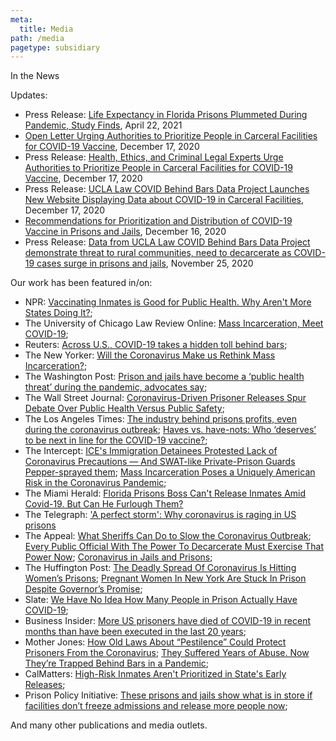 ```yaml
---
meta:
  title: Media
path: /media
pagetype: subsidiary
---
```

In the News

Updates:

* Press Release: [Life Expectancy in Florida Prisons Plummeted During Pandemic, Study Finds](https://drive.google.com/file/d/1Vbaqvb3h0lM34ef76s2qXGDyyOtmk1Mh/view), April 22, 2021
* [Open Letter Urging Authorities to Prioritize People in Carceral Facilities for COVID-19 Vaccine](https://docs.google.com/document/d/1Rlz5lCDHLCJ4Pnhl0mdNl3VeRSuBu8QWblRtjXu6zN0/edit#), December 17, 2020
* Press Release: [Health, Ethics, and Criminal Legal Experts Urge Authorities to Prioritize People in Carceral Facilities for COVID-19 Vaccine](https://drive.google.com/file/d/1l4ATzKrh1R-wDSrbOeT1_ND3mi2g5rsl/view?usp=sharing), December 17, 2020
* Press Release: [UCLA Law COVID Behind Bars Data Project Launches New Website Displaying Data about COVID-19 in Carceral Facilities](https://drive.google.com/file/d/1igMbLpaWUO_9_lVcjShsQEHnzwlwri1J/view?usp=sharing), December 17, 2020
* [Recommendations for Prioritization and Distribution of COVID-19 Vaccine in Prisons and Jails](https://justicelab.columbia.edu/sites/default/files/content/COVID_Vaccine_White_Paper.pdf), December 16, 2020
* Press Release: [Data from UCLA Law COVID Behind Bars Data Project demonstrate threat to rural communities, need to decarcerate as COVID-19 cases surge in prisons and jails](https://drive.google.com/file/d/1RKguYrqbs9PpYtKGRbREcaQSmNZQUzgH/view?usp=sharing), November 25, 2020

Our work has been featured in/on:

* NPR: [Vaccinating Inmates is Good for Public Health. Why Aren't More States Doing It?](https://www.npr.org/transcripts/946326067);
* The University of Chicago Law Review Online: [Mass Incarceration, Meet COVID-19](https://lawreviewblog.uchicago.edu/2020/11/16/covid-dolovich/);
* Reuters: [Across U.S., COVID-19 takes a hidden toll behind bars](https://www.reuters.com/investigates/special-report/health-coronavirus-usa-jails/);
* The New Yorker: [Will the Coronavirus Make us Rethink Mass Incarceration?](https://www.newyorker.com/magazine/2020/05/25/will-the-coronavirus-make-us-rethink-mass-incarceration);
* The Washington Post: [Prison and jails have become a ‘public health threat’ during the pandemic, advocates say](https://www.washingtonpost.com/national/coronavirus-outbreaks-prisons/2020/11/11/b8c3a90c-d8d6-11ea-930e-d88518c57dcc_story.html);
* The Wall Street Journal: [Coronavirus-Driven Prisoner Releases Spur Debate Over Public Health Versus Public Safety](https://www.wsj.com/articles/prisoner-release-orders-spur-debate-pitting-public-health-against-public-safety-11586862003);
* The Los Angeles Times: [The industry behind prisons profits, even during the coronavirus outbreak](https://www.latimes.com/world-nation/story/2020-05-09/coronavirus-us-prisons-pandemic-inmate-work-programs); [Haves vs. have-nots: Who ‘deserves’ to be next in line for the COVID-19 vaccine?](https://www.latimes.com/science/story/2020-12-19/who-deserves-to-get-covid-19-vaccine-next);
* The Intercept: [ICE's Immigration Detainees Protested Lack of Coronavirus Precautions — And SWAT-like Private-Prison Guards Pepper-sprayed them](https://theintercept.com/2020/05/05/ice-stewart-immigration-detention-coronavirus-protest-pepper-spray/); [Mass Incarceration Poses a Uniquely American Risk in the Coronavirus Pandemic](https://theintercept.com/2020/05/06/coronavirus-prison-jail-mass-incarceration/);
* The Miami Herald: [Florida Prisons Boss Can't Release Inmates Amid Covid-19. But Can He Furlough Them?](https://www.miamiherald.com/article242573521.html)
* The Telegraph: ['A perfect storm': Why coronavirus is raging in US prisons](https://www.telegraph.co.uk/news/2020/05/15/perfect-storm-coronavirus-raging-us-prisons/)
* The Appeal: [What Sheriffs Can Do to Slow the Coronavirus Outbreak](https://theappeal.org/what-sheriffs-can-do-to-slow-the-coronavirus-outbreak/); [Every Public Official With The Power To Decarcerate Must Exercise That Power Now](https://theappeal.org/every-public-official-with-the-power-to-decarcerate-must-exercise-that-power-now/); [Coronavirus in Jails and Prisons](https://theappeal.org/coronavirus-in-jails-and-prisons-75/);
* The Huffington Post: [The Deadly Spread Of Coronavirus Is Hitting Women’s Prisons](https://www.huffpost.com/entry/incarcerated-women-left-behind-during-coronavirus-pandemic_n_5ebaf3e2c5b63253efcb3857); [Pregnant Women In New York Are Stuck In Prison Despite Governor’s Promise](https://www.huffpost.com/entry/pregnant-women-new-york-prison_n_5ebec30ac5b65727da7b095c);
* Slate: [We Have No Idea How Many People in Prison Actually Have COVID-19](https://slate.com/technology/2020/05/data-criminal-justice-coronavirus-transparency.html);
* Business Insider: [More US prisoners have died of COVID-19 in recent months than have been executed in the last 20 years](https://www.insider.com/coronavirus-prison-jail-deahts-surpass-executions-20-years-since-2001-2020-8);
* Mother Jones: [How Old Laws About “Pestilence” Could Protect Prisoners From the Coronavirus](https://www.motherjones.com/coronavirus-updates/2020/03/prisons-jails-coronavirus-release-laws/); [They Suffered Years of Abuse. Now They’re Trapped Behind Bars in a Pandemic](https://www.motherjones.com/crime-justice/2020/05/they-suffered-years-of-abuse-now-theyre-trapped-behind-bars-in-a-pandemic/);
* CalMatters: [High-Risk Inmates Aren't Prioritized in State's Early Releases](https://calmatters.org/justice/2020/12/high-risk-inmates-early-releases/);
* Prison Policy Initiative: [These prisons and jails show what is in store if facilities don’t freeze admissions and release more people now](https://www.prisonpolicy.org/virus/covid19_factsheet.pdf);

And many other publications and media outlets.